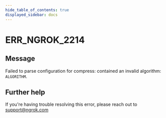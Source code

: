 ```yaml
---
hide_table_of_contents: true
displayed_sidebar: docs
---
```



# ERR_NGROK_2214

## Message

Failed to parse configuration for compress: contained an invalid algorithm: `ALGORITHM`.

<ErrorDetails error="err_ngrok_2214" />

## Further help

If you're having trouble resolving this error, please reach out to [support@ngrok.com](mailto:support@ngrok.com?subject=Help%20with%20ERR_NGROK_2214)
